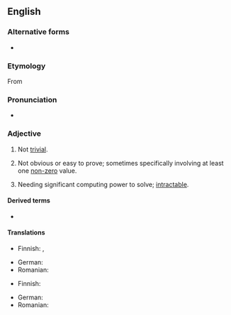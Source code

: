 {{also|non-trivial}}

==English==

===Alternative forms===
* {{l|en|non-trivial}}

===Etymology===
From {{prefix|en|non|trivial}}

===Pronunciation===
* {{a|UK}} {{IPA|en|/ˌnɒnˈtɹɪ.vi.əl/}}

===Adjective===
{{wikipedia}}
{{en-adj}}

# Not [[trivial]].
# {{lb|en|mathematics}} Not obvious or easy to prove; sometimes specifically involving at least one [[non-zero]] value.
# {{lb|en|computing}} Needing significant computing power to solve; [[intractable]].

====Derived terms====
* {{l|en|nontrivially}}

====Translations====
{{trans-top|not trivial}}
* Finnish: {{t+|fi|vaikea}}, {{t+|fi|hankala}}
{{trans-mid}}
* German: {{t+|de|nichttrivial}}
* Romanian: {{t|ro|netrivial}}
{{trans-bottom}}

{{trans-top|mathematics: not obvious or easy to prove}}
* Finnish: {{t|fi|ei-triviaali}}
{{trans-mid}}
* German: {{t+|de|nichttrivial}}
* Romanian: {{t|ro|netrivial}}
{{trans-bottom}}

{{trans-top-also|computing: needing significant computing power to solve|intractable}}
{{trans-mid}}
{{trans-bottom}}